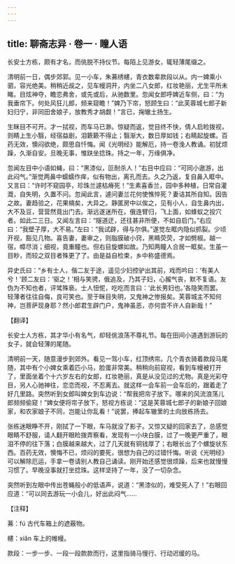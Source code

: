 ```yaml
---
---
---
```

title: 聊斋志异 · 卷一 · 瞳人语
---

长安士方栋，颇有才名，而佻脱不持仪节。每陌上见游女，辄轻薄尾缀之。

清明前一日，偶步郊郭。见一小车，朱茀绣幰，青衣数辈款段以从。内一婢乘小驷，容光绝美。稍稍近觇之，见车幔洞开，内坐二八女郎，红妆艳丽，尤生平所未睹。目炫神夺，瞻恋弗舍，或先或后，从驰数里。忽闻女郎呼婢近车侧，曰：“为我垂帘下。何处风狂儿郎，频来窥瞻！”婢乃下帘，怒顾生曰：“此芙蓉城七郎子新妇归宁，非同田舍娘子，放教秀才胡觑！”言已，掬辙土扬生。

生眯目不可开。才一拭视，而车马已渺。惊疑而返，觉目终不快，倩人启睑拨视，则睛上生小翳，经宿益剧，泪簌簌不得止；翳渐大，数日厚如钱；右睛起旋螺。百药无效，懊闷欲绝，颇思自忏悔。闻《光明经》能解厄，持一卷浼人教诵。初犹烦躁，久渐自安。旦晚无事，惟趺坐捻珠。持之一年，万缘俱净。

忽闻左目中小语如蝇，曰：“黑漆似，叵耐杀人！”右目中应曰：“可同小遨游，出此闷气。”渐觉两鼻中蠕蠕作痒，似有物出，离孔而去。久之乃返，复自鼻入眶中。又言曰：“许时不窥园亭，珍珠兰遽枯瘠死！”生素喜香兰，园中多种植，日常自灌溉，自失明，久置不问。忽闻此言，遽问妻兰花何使憔悴死？妻诘其所自知。因告之故。妻趋验之，花果槁矣，大异之。静匿房中以俟之，见有小人，自生鼻内出，大不及豆，营营然竟出门去。渐远遂迷所在。俄连臂归，飞上面，如蜂蚁之投穴者。如此二三日。又闻左言曰：“隧道迂，还往甚非所便，不如自启门。”右应曰：“我壁子厚，大不易。”左曰：“我试辟，得与尔俱。”遂觉左眶内隐似抓裂。少顷开视，豁见几物。喜告妻，妻审之，则脂膜破小窍，黑睛荧荧，才如劈椒。越一宿，幛尽消；细视，竟重瞳也。但右目旋螺如故。乃知两瞳人合居一眶矣。生虽一目眇，而较之双目者殊更了了。由是益自检束，乡中称盛德焉。

异史氏曰：“乡有士人，偕二友于途，遥见少妇控驴出其前，戏而吟曰：‘有美人兮！’顾二友曰：‘驱之！’相与笑骋，俄追及，乃其子妇，心赧气丧，默不复语。友伪为不知也者，评骘殊亵。士人忸怩，吃吃而言曰：‘此长男妇也。’各隐笑而罢。轻薄者往往自侮，良可笑也。至于眯目失明，又鬼神之惨报矣。芙蓉城主不知何神，岂菩萨现身耶？然小郎君生辟门户，鬼神虽恶，亦何尝不许人自新哉！”

【翻译】

长安士人方栋，其才华小有名气，却轻佻浪荡不尊礼节。每在田间小道遇到游玩的女子，就会轻薄的尾随。

清明前一天，随意漫步到郊外。看见一驾小车，红顶绣帘。几个青衣骑着款段马尾随，其中有个小婢女乘着匹小马，脸蛋非常美。稍稍向前窥视，看到车幔被打开了，里面坐着个十六岁左右的女郎，红妆艳丽，真是从没见过的尤物。真是光彩夺目，另人心驰神往，恋恋而视，不忍离去。就这样一会车前一会车后的，跟着走了好几里路。突然听到女郎叫婢女到车边说：“帮我把帘子放下。哪来的风流浪荡儿郎频频偷窥！”婢女便将帘子放下，怒视方栋说：“这是芙蓉城七郎子的新娘子回娘家，和农家娘子不同，岂能让你乱看！”说罢，捧起车辙里的土向放栋扬去。

张栋迷眼睁不开，刚拭了一下眼，车马就没了影子。又惊又疑的回家去了，总感觉眼睛不舒服，请人翻开眼睑拨弄察看，发现有一小块白膜，过了一晚更严重了，眼泪不停的往下落；白膜越来越大，过了几天就有铜钱厚了；右眼长出了个螺旋状东西。百药无效，懊悔不已，烦闷的要死，很想为自己的过错忏悔。听说《光明经》可以解除厄运，手拿一卷请别人教自己诵读。刚开始还感觉很烦躁，后来也就慢慢习惯了。早晚没事就打坐捻珠。这样坚持了一年，没了一切杂念。

突然听到左眼中传出苍蝇般小的低语声，说道：“黑漆似的，难受死人了！”右眼回应道：“可以同去游玩一小会儿，好出此闷气……

【注释】

茀：fú 古代车箱上的遮蔽物。

幰：xiǎn 车上的帷幔。

款段：一步一步、一段一段款款而行，这里指骑马慢行、行动迟缓的马。